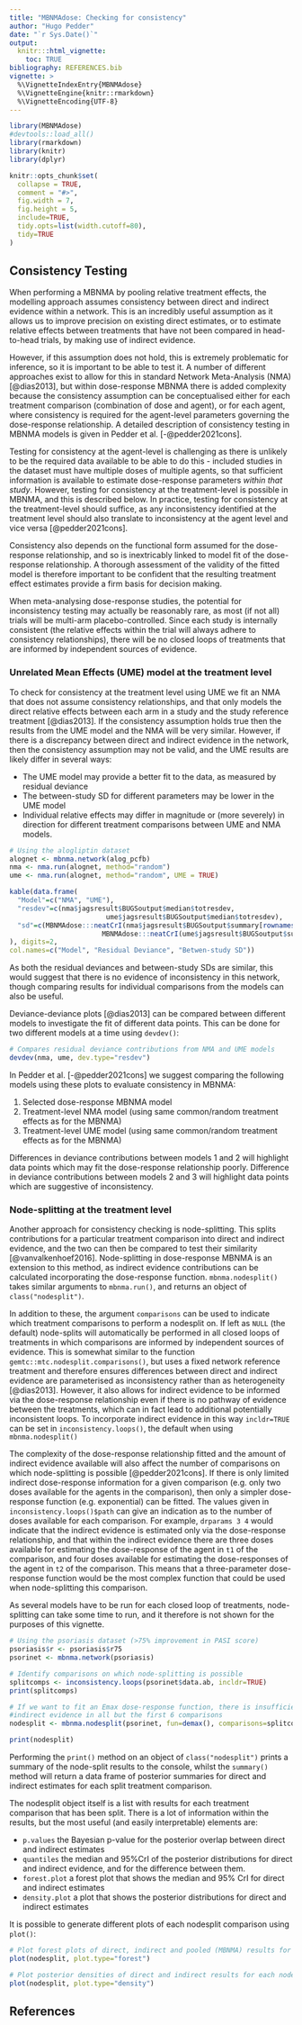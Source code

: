 ```yaml
---
title: "MBNMAdose: Checking for consistency"
author: "Hugo Pedder"
date: "`r Sys.Date()`"
output:
  knitr:::html_vignette:
    toc: TRUE
bibliography: REFERENCES.bib
vignette: >
  %\VignetteIndexEntry{MBNMAdose}
  %\VignetteEngine{knitr::rmarkdown}
  %\VignetteEncoding{UTF-8}
---
```


```r
library(MBNMAdose)
#devtools::load_all()
library(rmarkdown)
library(knitr)
library(dplyr)

knitr::opts_chunk$set(
  collapse = TRUE,
  comment = "#>",
  fig.width = 7,
  fig.height = 5,
  include=TRUE,
  tidy.opts=list(width.cutoff=80),
  tidy=TRUE
)
```

## Consistency Testing

When performing a MBNMA by pooling relative treatment effects, the
modelling approach assumes consistency between direct and indirect
evidence within a network. This is an incredibly useful assumption as it
allows us to improve precision on existing direct estimates, or to
estimate relative effects between treatments that have not been compared
in head-to-head trials, by making use of indirect evidence.

However, if this assumption does not hold, this is extremely problematic
for inference, so it is important to be able to test it. A number of
different approaches exist to allow for this in standard Network
Meta-Analysis (NMA) [@dias2013], but within dose-response MBNMA there is
added complexity because the consistency assumption can be
conceptualised either for each treatment comparison (combination of dose
and agent), or for each agent, where consistency is required for the
agent-level parameters governing the dose-response relationship. A
detailed description of consistency testing in MBNMA models is given in
Pedder et al. [-@pedder2021cons].

Testing for consistency at the agent-level is challenging as there is
unlikely to be the required data available to be able to do this -
included studies in the dataset must have multiple doses of multiple
agents, so that sufficient information is available to estimate
dose-response parameters *within that study*. However, testing for
consistency at the treatment-level is possible in MBNMA, and this is
described below. In practice, testing for consistency at the
treatment-level should suffice, as any inconsistency identified at the
treatment level should also translate to inconsistency at the agent
level and vice versa [@pedder2021cons].

Consistency also depends on the functional form assumed for the
dose-response relationship, and so is inextricably linked to model fit
of the dose-response relationship. A thorough assessment of the validity
of the fitted model is therefore important to be confident that the
resulting treatment effect estimates provide a firm basis for decision
making.

When meta-analysing dose-response studies, the potential for
inconsistency testing may actually be reasonably rare, as most (if not
all) trials will be multi-arm placebo-controlled. Since each study is
internally consistent (the relative effects within the trial will always
adhere to consistency relationships), there will be no closed loops of
treatments that are informed by independent sources of evidence.

### Unrelated Mean Effects (UME) model at the treatment level

To check for consistency at the treatment level using UME we fit an NMA
that does not assume consistency relationships, and that only models the
direct relative effects between each arm in a study and the study
reference treatment [@dias2013]. If the consistency assumption holds
true then the results from the UME model and the NMA will be very
similar. However, if there is a discrepancy between direct and indirect
evidence in the network, then the consistency assumption may not be
valid, and the UME results are likely differ in several ways:

-   The UME model may provide a better fit to the data, as measured by
    residual deviance
-   The between-study SD for different parameters may be lower in the
    UME model
-   Individual relative effects may differ in magnitude or (more
    severely) in direction for different treatment comparisons between
    UME and NMA models.

```r
# Using the alogliptin dataset
alognet <- mbnma.network(alog_pcfb)
nma <- nma.run(alognet, method="random")
ume <- nma.run(alognet, method="random", UME = TRUE)
```

```r
kable(data.frame(
  "Model"=c("NMA", "UME"),
  "resdev"=c(nma$jagsresult$BUGSoutput$median$totresdev,
                        ume$jagsresult$BUGSoutput$median$totresdev),
  "sd"=c(MBNMAdose:::neatCrI(nma$jagsresult$BUGSoutput$summary[rownames(nma$jagsresult$BUGSoutput$summary)=="sd", c(3,5,7)], digits = 2),
                       MBNMAdose:::neatCrI(ume$jagsresult$BUGSoutput$summary[rownames(ume$jagsresult$BUGSoutput$summary)=="sd", c(3,5,7)], digits=2))
), digits=2,
col.names=c("Model", "Residual Deviance", "Betwen-study SD"))
```

As both the residual deviances and between-study SDs are similar, this
would suggest that there is no evidence of inconsistency in this
network, though comparing results for individual comparisons from the
models can also be useful.

Deviance-deviance plots [@dias2013] can be compared between different
models to investigate the fit of different data points. This can be done
for two different models at a time using `devdev()`:

```r
# Compares residual deviance contributions from NMA and UME models
devdev(nma, ume, dev.type="resdev")
```

In Pedder et al. [-@pedder2021cons] we suggest comparing the following
models using these plots to evaluate consistency in MBNMA:

1.  Selected dose-response MBNMA model
2.  Treatment-level NMA model (using same common/random treatment
    effects as for the MBNMA)
3.  Treatment-level UME model (using same common/random treatment
    effects as for the MBNMA)

Differences in deviance contributions between models 1 and 2 will
highlight data points which may fit the dose-response relationship
poorly. Difference in deviance contributions between models 2 and 3 will
highlight data points which are suggestive of inconsistency.

### Node-splitting at the treatment level

Another approach for consistency checking is node-splitting. This splits
contributions for a particular treatment comparison into direct and
indirect evidence, and the two can then be compared to test their
similarity [@vanvalkenhoef2016]. Node-splitting in dose-response MBNMA
is an extension to this method, as indirect evidence contributions can
be calculated incorporating the dose-response function.
`mbnma.nodesplit()` takes similar arguments to `mbnma.run()`, and
returns an object of `class("nodesplit")`.

In addition to these, the argument `comparisons` can be used to indicate
which treatment comparisons to perform a nodesplit on. If left as `NULL`
(the default) node-splits will automatically be performed in all closed
loops of treatments in which comparisons are informed by independent
sources of evidence. This is somewhat similar to the function
`gemtc::mtc.nodesplit.comparisons()`, but uses a fixed network reference
treatment and therefore ensures differences between direct and indirect
evidence are parameterised as inconsistency rather than as heterogeneity
[@dias2013]. However, it also allows for indirect evidence to be
informed via the dose-response relationship even if there is no pathway
of evidence between the treatments, which can in fact lead to additional
potentially inconsistent loops. To incorporate indirect evidence in this
way `incldr=TRUE` can be set in `inconsistency.loops()`, the default
when using `mbnma.nodesplit()`

The complexity of the dose-response relationship fitted and the amount
of indirect evidence available will also affect the number of
comparisons on which node-splitting is possible [@pedder2021cons]. If
there is only limited indirect dose-response information for a given
comparison (e.g. only two doses available for the agents in the
comparison), then only a simpler dose-response function (e.g.
exponential) can be fitted. The values given in
`inconsistency.loops()$path` can give an indication as to the number of
doses available for each comparison. For example, `drparams 3 4` would
indicate that the indirect evidence is estimated only via the
dose-response relationship, and that within the indirect evidence there
are three doses available for estimating the dose-response of the agent
in `t1` of the comparison, and four doses available for estimating the
dose-responses of the agent in `t2` of the comparison. This means that a
three-parameter dose-response function would be the most complex
function that could be used when node-splitting this comparison.

As several models have to be run for each closed loop of treatments,
node-splitting can take some time to run, and it therefore is not shown
for the purposes of this vignette.

```r
# Using the psoriasis dataset (>75% improvement in PASI score)
psoriasis$r <- psoriasis$r75
psorinet <- mbnma.network(psoriasis)

# Identify comparisons on which node-splitting is possible
splitcomps <- inconsistency.loops(psorinet$data.ab, incldr=TRUE)
print(splitcomps)

# If we want to fit an Emax dose-response function, there is insufficient
#indirect evidence in all but the first 6 comparisons
nodesplit <- mbnma.nodesplit(psorinet, fun=demax(), comparisons=splitcomps[1:6,], method="common")
```

```r
print(nodesplit)
```

Performing the `print()` method on an object of `class("nodesplit")`
prints a summary of the node-split results to the console, whilst the
`summary()` method will return a data frame of posterior summaries for
direct and indirect estimates for each split treatment comparison.

The nodesplit object itself is a list with results for each treatment
comparison that has been split. There is a lot of information within the
results, but the most useful (and easily interpretable) elements are:

-   `p.values` the Bayesian p-value for the posterior overlap between
    direct and indirect estimates
-   `quantiles` the median and 95%CrI of the posterior distributions for
    direct and indirect evidence, and for the difference between them.
-   `forest.plot` a forest plot that shows the median and 95% CrI for
    direct and indirect estimates
-   `density.plot` a plot that shows the posterior distributions for
    direct and indirect estimates

It is possible to generate different plots of each nodesplit comparison
using `plot()`:

```r
# Plot forest plots of direct, indirect and pooled (MBNMA) results for each comparison
plot(nodesplit, plot.type="forest")

# Plot posterior densities of direct and indirect results for each nodesplit comparisons
plot(nodesplit, plot.type="density")
```

## References
